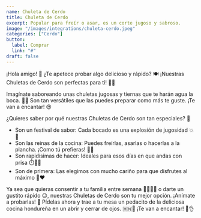 ```yaml
---
name: Chuleta de Cerdo
title: Chuleta de Cerdo
excerpt: Popular para freír o asar, es un corte jugoso y sabroso.
image: "/images/integrations/chuleta-cerdo.jpeg"
categories: ["Cerdo"]
button:
  label: Comprar
  link: "#"
draft: false
---
```

¡Hola amigo! 👋 ¿Te apetece probar algo delicioso y rápido? 🍽️ ¡Nuestras Chuletas de Cerdo son perfectas para ti! 🐷✨

Imagínate saboreando unas chuletas jugosas y tiernas que te harán agua la boca. 🤤💦 Son tan versátiles que las puedes preparar como más te guste. ¡Te van a encantar! 😍

¿Quieres saber por qué nuestras Chuletas de Cerdo son tan especiales? 🤔

- Son un festival de sabor: Cada bocado es una explosión de jugosidad 💥🍖
- Son las reinas de la cocina: Puedes freírlas, asarlas o hacerlas a la plancha. ¡Como tú prefieras! 👑🍳
- Son rapidísimas de hacer: Ideales para esos días en que andas con prisa ⏱️🏃‍♂️
- Son de primera: Las elegimos con mucho cariño para que disfrutes al máximo 💯❤️

Ya sea que quieras consentir a tu familia entre semana 👨‍👩‍👧‍👦 o darte un gustito rápido 😉, nuestras Chuletas de Cerdo son tu mejor opción. ¡Anímate a probarlas! 🎉 Pídelas ahora y trae a tu mesa un pedacito de la deliciosa cocina hondureña en un abrir y cerrar de ojos. 🇭🇳🥘 ¡Te van a encantar! 🤩👌
